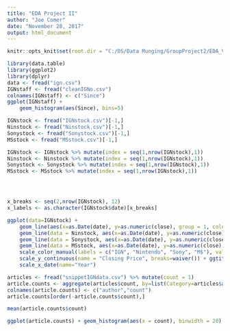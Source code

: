 ```yaml
---
title: "EDA Project II"
author: "Joe Comer"
date: "November 28, 2017"
output: html_document
---
```


```r
knitr::opts_knit$set(root.dir = "C:/DS/Data Munging/GroupProject2/EDA_Videogame")

```



```r
library(data.table)
library(ggplot2)
library(dplyr)
data <- fread("ign.csv")
IGNstaff <- fread("cleanIGNo.csv")
colnames(IGNstaff) <- c("Since")
ggplot(IGNstaff) + 
    geom_histogram(aes(Since), bins=5)
```

```r
IGNstock <- fread("IGNstock.csv")[-1,]
Ninstock <- fread("Ninstock.csv")[-1,]
Sonystock <- fread("Sonystock.csv")[-1,]
MSstock <- fread("MSstock.csv")[-1,]

IGNstock <- IGNstock %>% mutate(index = seq(1,nrow(IGNstock),1))
Ninstock <- Ninstock %>% mutate(index = seq(1,nrow(IGNstock),1))
Sonystock <- Sonystock %>% mutate(index = seq(1,nrow(IGNstock),1))
MSstock <- MSstock %>% mutate(index = seq(1,nrow(IGNstock),1))




x_breaks <- seq(2,nrow(IGNstock), 12)
x_labels <- as.character(IGNstock$date)[x_breaks]

ggplot(data=IGNstock) +
    geom_line(aes(x=as.Date(date), y=as.numeric(close), group = 1, color = "1")) +
    geom_line(data = Ninstock, aes(x=as.Date(date), y=as.numeric(close), group = 1, color = "3")) +
    geom_line(data = Sonystock, aes(x=as.Date(date), y=as.numeric(close), group = 1, color = "4")) +
    geom_line(data = MSstock, aes(x=as.Date(date), y=as.numeric(close), group = 1, color = "5"))+
    scale_color_manual(labels = c("IGN", "Nintendo", "Sony", "M$"), values = c("2", "3", "4", "5")) +
    scale_y_continuous(name = "Closing Price", breaks=waiver()) + ggtitle("Game Company Stock Data Since 2007") +
    scale_x_date(name="Year")
```


```r
articles <- fread("snippetIGNdata.csv") %>% mutate(count = 1)
article.counts <- aggregate(articles$count, by=list(Category=articles$author), FUN=sum)
colnames(article.counts) <- c("author","count")
article.counts[order(-article.counts$count),]
```
```r
mean(article.counts$count)
```

```r
ggplot(article.counts) + geom_histogram(aes(x = count), binwidth = 20)
```


